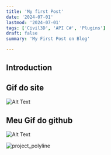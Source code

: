 ```yaml
---
title: 'My first Post'
date: '2024-07-01'
lastmod: '2024-07-01'
tags: ['Civil3D', 'API C#', 'Plugins']
draft: false
summary: 'My First Post on Blog'

---
```


## Introduction


## Gif do site
![Alt Text](https://media.giphy.com/media/vFKqnCdLPNOKc/giphy.gif)


## Meu Gif do github

![Alt Text](https://matheusramo.github.io/my-project/assets/polyline.gif)

![project_polyline](https://github.com/MatheusRamo/Project-Polyline/assets/54686264/bcb3a157-a9ce-4126-98ea-631e731ce1a6)


